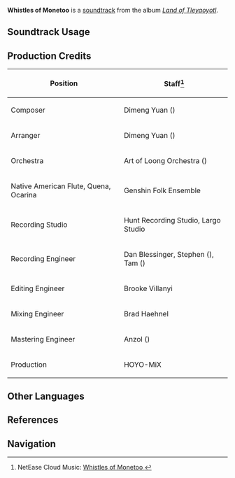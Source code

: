 {{Soundtrack Infobox
|image          = Land of Tleyaoyotl.png
|album          = Land of Tleyaoyotl
|disc           = 2
|number         = 61
|featured       = 
|featured2      = 
|featured3      = 
|featured_disc  = 
|featured_disc2 = 
|featured_disc3 = 
|youtube_id     = BeDifmh_5UQ
|spotify_id     = 2O684t7BpdxmOBr3WVkH1p
|previous       = Glow of Nawpa Pacha
|next           = Foundry of the Golden
}}
'''Whistles of Monetoo''' is a [[soundtrack]] from the album ''[[Land of Tleyaoyotl]]''.

==Soundtrack Usage==
{{Soundtrack Usage
|location          = Spiritwall Cave
|quest             = 
|domain            = 
|eventgameplay     = 
|special_displayed = 
|special           = 
|teapot            = 
|mediaoriginal     =
}}
<!--
==Other Arrangements==
{{Files by Category Gallery|Media Using an Unreleased Arrangement of {{subst:#titleparts:{{subst:PAGENAME}}}} Soundtrack}}
-->
==Production Credits==
{| class="wikitable"
! Position
! Staff<ref>NetEase Cloud Music: [https://music.163.com/#/song?id=2635292806 Whistles of Monetoo {{zh|幻写游音}}]</ref>
|-
! Composer
| Dimeng Yuan ({{zh|苑迪萌}})
|-
! Arranger
| Dimeng Yuan ({{zh|苑迪萌}})
|-
! Orchestra
| Art of Loong Orchestra ({{zh|龙之艺交响乐团}})
|-
! Native American Flute, Quena, Ocarina
| Genshin Folk Ensemble
|-
! Recording Studio
| Hunt Recording Studio, Largo Studio
|-
! Recording Engineer
| Dan Blessinger, Stephen ({{zh|黄建雄}}), Tam ({{zh|谭云杰}})
|-
! Editing Engineer
| Brooke Villanyi
|-
! Mixing Engineer
| Brad Haehnel
|-
! Mastering Engineer
| Anzol ({{zh|鸦雀有声}})
|-
! Production
| HOYO-MiX
|}

<!--
==Gallery==
<gallery>
</gallery>

==Trivia==
-->

==Other Languages==
{{Other Languages
|en      = Whistles of Monetoo
|zhs     = 
|zhs_rm  = 
|zht     = 
|zht_rm  = 
|zh_tl   = 
|ja      = 
|ja_rm   = 
|ja_tl   = 
}}

==References==
{{Reflist}}

==Navigation==
{{Soundtrack Navbox|Land of Tleyaoyotl}}